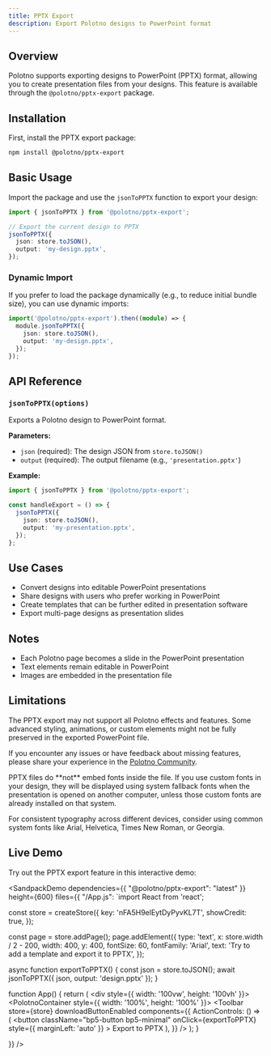 ```yaml
---
title: PPTX Export
description: Export Polotno designs to PowerPoint format
---
```


## Overview

Polotno supports exporting designs to PowerPoint (PPTX) format, allowing you to create presentation files from your designs. This feature is available through the `@polotno/pptx-export` package.

## Installation

First, install the PPTX export package:

```bash
npm install @polotno/pptx-export
```

## Basic Usage

Import the package and use the `jsonToPPTX` function to export your design:

```ts
import { jsonToPPTX } from '@polotno/pptx-export';

// Export the current design to PPTX
jsonToPPTX({
  json: store.toJSON(),
  output: 'my-design.pptx',
});
```

### Dynamic Import

If you prefer to load the package dynamically (e.g., to reduce initial bundle size), you can use dynamic imports:

```ts
import('@polotno/pptx-export').then((module) => {
  module.jsonToPPTX({
    json: store.toJSON(),
    output: 'my-design.pptx',
  });
});
```

## API Reference

### `jsonToPPTX(options)`

Exports a Polotno design to PowerPoint format.

**Parameters:**

- `json` (required): The design JSON from `store.toJSON()`
- `output` (required): The output filename (e.g., `'presentation.pptx'`)

**Example:**

```ts
import { jsonToPPTX } from '@polotno/pptx-export';

const handleExport = () => {
  jsonToPPTX({
    json: store.toJSON(),
    output: 'my-presentation.pptx',
  });
};
```

## Use Cases

- Convert designs into editable PowerPoint presentations
- Share designs with users who prefer working in PowerPoint
- Create templates that can be further edited in presentation software
- Export multi-page designs as presentation slides

## Notes

- Each Polotno page becomes a slide in the PowerPoint presentation
- Text elements remain editable in PowerPoint
- Images are embedded in the presentation file

## Limitations

<Callout type="warn" title="Missing Effects and Features">
The PPTX export may not support all Polotno effects and features. Some advanced styling, animations, or custom elements might not be fully preserved in the exported PowerPoint file. 

If you encounter any issues or have feedback about missing features, please share your experience in the [Polotno Community](https://community.polotno.com/c/ask).
</Callout>

<Callout type="info" title="Font Embedding">
PPTX files do **not** embed fonts inside the file. If you use custom fonts in your design, they will be displayed using system fallback fonts when the presentation is opened on another computer, unless those custom fonts are already installed on that system. 

For consistent typography across different devices, consider using common system fonts like Arial, Helvetica, Times New Roman, or Georgia.
</Callout>

## Live Demo

Try out the PPTX export feature in this interactive demo:

<SandpackDemo 
  dependencies={{
    "@polotno/pptx-export": "latest"
  }}
  height={600}
  files={{
    "/App.js": `import React from 'react';

const store = createStore({
  key: 'nFA5H9elEytDyPyvKL7T',
  showCredit: true,
});

const page = store.addPage();
page.addElement({
  type: 'text',
  x: store.width / 2 - 200,
  width: 400,
  y: 400,
  fontSize: 60,
  fontFamily: 'Arial',
  text: 'Try to add a template and export it to PPTX',
});


async function exportToPPTX() {
  const json = store.toJSON();
  await jsonToPPTX({ json, output: 'design.pptx' });
}

function App() {
  return (
    <div style={{ width: '100vw', height: '100vh' }}>
      <PolotnoContainer style={{ width: '100%', height: '100%' }}>
        <SidePanelWrap>
          <SidePanel store={store} />
        </SidePanelWrap>
        <WorkspaceWrap>
          <Toolbar
            store={store}
            downloadButtonEnabled
            components={{
              ActionControls: () => (
                <button
                  className="bp5-button bp5-minimal"
                  onClick={exportToPPTX}
                  style={{ marginLeft: 'auto' }}
                >
                  Export to PPTX
                </button>
              ),
            }}
          />
          <Workspace store={store} />
          <ZoomButtons store={store} />
        </WorkspaceWrap>
      </PolotnoContainer>
    </div>
  );
}

  }}
/>

